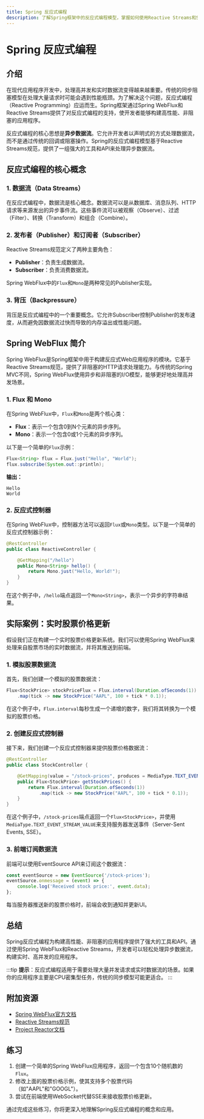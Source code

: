 ```yaml
---
title: Spring 反应式编程
description: 了解Spring框架中的反应式编程模型，掌握如何使用Reactive Streams和Spring WebFlux构建高性能、非阻塞的应用程序。
---
```


# Spring 反应式编程

## 介绍

在现代应用程序开发中，处理高并发和实时数据流变得越来越重要。传统的同步阻塞模型在处理大量请求时可能会遇到性能瓶颈。为了解决这个问题，反应式编程（Reactive Programming）应运而生。Spring框架通过Spring WebFlux和Reactive Streams提供了对反应式编程的支持，使开发者能够构建高性能、非阻塞的应用程序。

反应式编程的核心思想是**异步数据流**。它允许开发者以声明式的方式处理数据流，而不是通过传统的回调或阻塞操作。Spring的反应式编程模型基于Reactive Streams规范，提供了一组强大的工具和API来处理异步数据流。

## 反应式编程的核心概念

### 1. 数据流（Data Streams）

在反应式编程中，数据流是核心概念。数据流可以是从数据库、消息队列、HTTP请求等来源发出的异步事件流。这些事件流可以被观察（Observe）、过滤（Filter）、转换（Transform）和组合（Combine）。

### 2. 发布者（Publisher）和订阅者（Subscriber）

Reactive Streams规范定义了两种主要角色：

- **Publisher**：负责生成数据流。
- **Subscriber**：负责消费数据流。

Spring WebFlux中的`Flux`和`Mono`是两种常见的Publisher实现。

### 3. 背压（Backpressure）

背压是反应式编程中的一个重要概念。它允许Subscriber控制Publisher的发布速度，从而避免因数据流过快而导致的内存溢出或性能问题。

## Spring WebFlux 简介

Spring WebFlux是Spring框架中用于构建反应式Web应用程序的模块。它基于Reactive Streams规范，提供了非阻塞的HTTP请求处理能力。与传统的Spring MVC不同，Spring WebFlux使用异步和非阻塞的I/O模型，能够更好地处理高并发场景。

### 1. Flux 和 Mono

在Spring WebFlux中，`Flux`和`Mono`是两个核心类：

- **Flux**：表示一个包含0到N个元素的异步序列。
- **Mono**：表示一个包含0或1个元素的异步序列。

以下是一个简单的`Flux`示例：

```java
Flux<String> flux = Flux.just("Hello", "World");
flux.subscribe(System.out::println);
```

**输出：**
```
Hello
World
```

### 2. 反应式控制器

在Spring WebFlux中，控制器方法可以返回`Flux`或`Mono`类型。以下是一个简单的反应式控制器示例：

```java
@RestController
public class ReactiveController {

    @GetMapping("/hello")
    public Mono<String> hello() {
        return Mono.just("Hello, World!");
    }
}
```

在这个例子中，`/hello`端点返回一个`Mono<String>`，表示一个异步的字符串结果。

## 实际案例：实时股票价格更新

假设我们正在构建一个实时股票价格更新系统。我们可以使用Spring WebFlux来处理来自股票市场的实时数据流，并将其推送到前端。

### 1. 模拟股票数据流

首先，我们创建一个模拟的股票数据流：

```java
Flux<StockPrice> stockPriceFlux = Flux.interval(Duration.ofSeconds(1))
    .map(tick -> new StockPrice("AAPL", 100 + tick * 0.1));
```

在这个例子中，`Flux.interval`每秒生成一个递增的数字，我们将其转换为一个模拟的股票价格。

### 2. 创建反应式控制器

接下来，我们创建一个反应式控制器来提供股票价格数据流：

```java
@RestController
public class StockController {

    @GetMapping(value = "/stock-prices", produces = MediaType.TEXT_EVENT_STREAM_VALUE)
    public Flux<StockPrice> getStockPrices() {
        return Flux.interval(Duration.ofSeconds(1))
            .map(tick -> new StockPrice("AAPL", 100 + tick * 0.1));
    }
}
```

在这个例子中，`/stock-prices`端点返回一个`Flux<StockPrice>`，并使用`MediaType.TEXT_EVENT_STREAM_VALUE`来支持服务器发送事件（Server-Sent Events, SSE）。

### 3. 前端订阅数据流

前端可以使用EventSource API来订阅这个数据流：

```javascript
const eventSource = new EventSource('/stock-prices');
eventSource.onmessage = (event) => {
    console.log('Received stock price:', event.data);
};
```

每当服务器推送新的股票价格时，前端会收到通知并更新UI。

## 总结

Spring反应式编程为构建高性能、非阻塞的应用程序提供了强大的工具和API。通过使用Spring WebFlux和Reactive Streams，开发者可以轻松处理异步数据流，构建实时、高并发的应用程序。

:::tip
**提示**：反应式编程适用于需要处理大量并发请求或实时数据流的场景。如果你的应用程序主要是CPU密集型任务，传统的同步模型可能更适合。
:::

## 附加资源

- [Spring WebFlux官方文档](https://docs.spring.io/spring-framework/docs/current/reference/html/web-reactive.html)
- [Reactive Streams规范](https://www.reactive-streams.org/)
- [Project Reactor文档](https://projectreactor.io/docs/core/release/reference/)

## 练习

1. 创建一个简单的Spring WebFlux应用程序，返回一个包含10个随机数的`Flux`。
2. 修改上面的股票价格示例，使其支持多个股票代码（如"AAPL"和"GOOGL"）。
3. 尝试在前端使用WebSocket代替SSE来接收股票价格更新。

通过完成这些练习，你将更深入地理解Spring反应式编程的概念和应用。